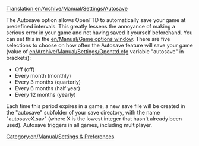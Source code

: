 [[Translation:en/Archive/Manual/Settings/Autosave]]
{{fr/Traduction|en/Archive/Manual/Settings/Autosave|0}}


The Autosave option allows OpenTTD to automatically save your game at predefined intervals. This greatly lessens the annoyance of making a serious error in your game and not having saved it yourself beforehand. You can set this in the [[en/Manual/Game options window]]. There are five selections to choose on how often the Autosave feature will save your game (value of [[en/Archive/Manual/Settings/Openttd.cfg]] variable "autosave" in brackets):

* Off (off)
* Every month (monthly)
* Every 3 months (quarterly)
* Every 6 months (half year)
* Every 12 months (yearly)

Each time this period expires in a game, a new save file will be created in the "autosave" subfolder of your save directory, with the name "autosaveX.sav" (where X is the lowest integer that hasn't already been used). Autosave triggers in all games, including multiplayer.

[[Category:en/Manual/Settings & Preferences]]